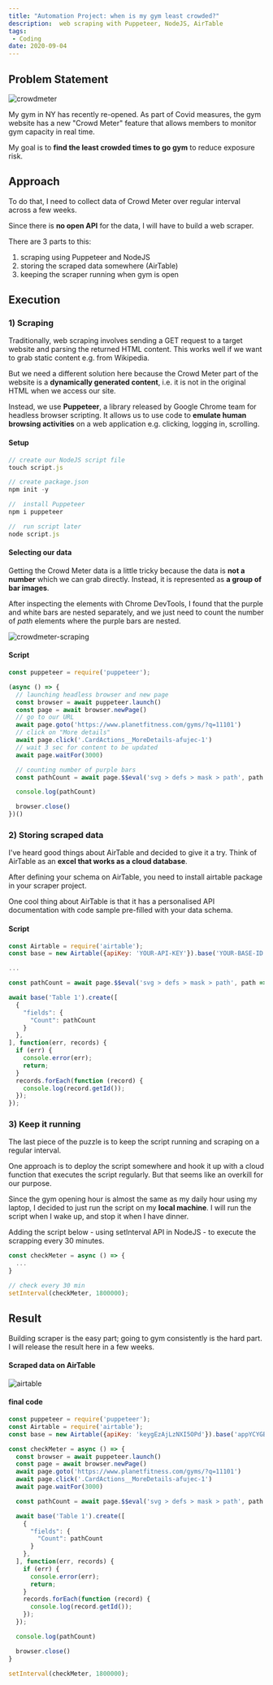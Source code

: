 ```yaml
---
title: "Automation Project: when is my gym least crowded?"
description:  web scraping with Puppeteer, NodeJS, AirTable
tags:
 - Coding
date: 2020-09-04
---
```


## Problem Statement

![crowdmeter](crowdmeter-1.png)

My gym in NY has recently re-opened. As part of Covid measures, the gym website has a new "Crowd Meter" feature that allows members to monitor gym capacity in real time.  

My goal is to **find the least crowded times to go gym** to reduce exposure risk.

## Approach

To do that, I need to collect data of Crowd Meter over regular interval across a few weeks.

Since there is **no open API** for the data, I will have to build a web scraper.

There are 3 parts to this:

1. scraping using Puppeteer and NodeJS
2. storing the scraped data somewhere (AirTable)
3. keeping the scraper running when gym is open


## Execution

### 1) Scraping

Traditionally, web scraping involves sending a GET request to a target website and parsing the returned HTML content. This works well if we want to grab static content e.g. from Wikipedia.

But we need a different solution here because the Crowd Meter part of the website is a **dynamically generated content**, i.e. it is not in the original HTML when we access our site. 

Instead, we use **Puppeteer**, a library released by Google Chrome team for headless browser scripting. It allows us to use code to **emulate human browsing activities** on a web application e.g. clicking, logging in, scrolling. 

#### Setup

```js
// create our NodeJS script file
touch script.js

// create package.json 
npm init -y

//  install Puppeteer 
npm i puppeteer

//  run script later
node script.js
```

#### Selecting our data

Getting the Crowd Meter data is a little tricky because the data is **not a number** which we can grab directly. Instead, it is represented as **a group of bar images**.

After inspecting the elements with Chrome DevTools, I found that the purple and white bars are nested separately, and we just need to count the number of *path* elements where the purple bars are nested. 

![crowdmeter-scraping](crowdmeter-scraping.png)

#### Script

```js
const puppeteer = require('puppeteer');

(async () => {
  // launching headless browser and new page
  const browser = await puppeteer.launch()
  const page = await browser.newPage()
  // go to our URL
  await page.goto('https://www.planetfitness.com/gyms/?q=11101')
  // click on "More details"  
  await page.click('.CardActions__MoreDetails-afujec-1')
  // wait 3 sec for content to be updated  
  await page.waitFor(3000)

  // counting number of purple bars
  const pathCount = await page.$$eval('svg > defs > mask > path', path => path.length);

  console.log(pathCount)

  browser.close()
})()
```

### 2) Storing scraped data

I've heard good things about AirTable and decided to give it a try. Think of AirTable as an **excel that works as a cloud database**.

After defining your schema on AirTable, you need to install airtable package in your scraper project.

One cool thing about AirTable is that it has a personalised API documentation with code sample pre-filled with your data schema.

#### Script

```js
const Airtable = require('airtable');
const base = new Airtable({apiKey: 'YOUR-API-KEY'}).base('YOUR-BASE-ID');

...

const pathCount = await page.$$eval('svg > defs > mask > path', path => path.length);

await base('Table 1').create([
  {
    "fields": {
      "Count": pathCount
    }
  },
], function(err, records) {
  if (err) {
    console.error(err);
    return;
  }
  records.forEach(function (record) {
    console.log(record.getId());
  });
});
```

### 3) Keep it running

The last piece of the puzzle is to keep the script running and scraping on a regular interval.

One approach is to deploy the script somewhere and hook it up with a cloud function that executes the script regularly. But that seems like an overkill for our purpose. 

Since the gym opening hour is almost the same as my daily hour using my laptop, I decided to just run the script on my **local machine**. I will run the script when I wake up, and stop it when I have dinner.

Adding the script below - using setInterval API in NodeJS - to execute the scrapping every 30 minutes.

```js
const checkMeter = async () => {
  ...
}

// check every 30 min
setInterval(checkMeter, 1800000);
``` 


## Result

Building scraper is the easy part; going to gym consistently is the hard part. I will release the result here in a few weeks. 

#### Scraped data on AirTable

![airtable](airtable.png)

#### final code

```js
const puppeteer = require('puppeteer');
const Airtable = require('airtable');
const base = new Airtable({apiKey: 'keygEzAjLzNXI5OPd'}).base('appYCYGBCnnrNjlkU');

const checkMeter = async () => {
  const browser = await puppeteer.launch()
  const page = await browser.newPage()
  await page.goto('https://www.planetfitness.com/gyms/?q=11101')
  await page.click('.CardActions__MoreDetails-afujec-1')
  await page.waitFor(3000)

  const pathCount = await page.$$eval('svg > defs > mask > path', path => path.length);

  await base('Table 1').create([
    {
      "fields": {
        "Count": pathCount
      }
    },
  ], function(err, records) {
    if (err) {
      console.error(err);
      return;
    }
    records.forEach(function (record) {
      console.log(record.getId());
    });
  });

  console.log(pathCount)

  browser.close()
}

setInterval(checkMeter, 1800000);

```


